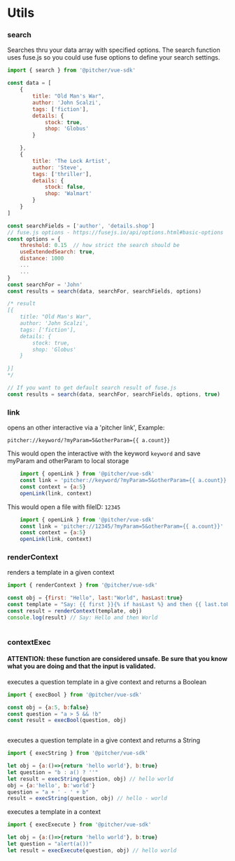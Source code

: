 
<Meta title="Documentation/Utils" />

# Utils

### search

Searches thru your data array with specified options. The search function uses fuse.js so you could use fuse options to define your search settings.


```javascript
import { search } from '@pitcher/vue-sdk'

const data = [
    {
        title: "Old Man's War",
        author: 'John Scalzi',
        tags: ['fiction'],
        details: {
            stock: true,
            shop: 'Globus'
        }

    },
    {
        title: 'The Lock Artist',
        author: 'Steve',
        tags: ['thriller'],
        details: {
            stock: false,
            shop: 'Walmart'
        }
    }
]

const searchFields = ['author', 'details.shop']
// fuse.js options - https://fusejs.io/api/options.html#basic-options
const options = {
    threshold: 0.15  // how strict the search should be
    useExtendedSearch: true,
    distance: 1000
    ...
    ...
}
const searchFor = 'John'
const results = search(data, searchFor, searchFields, options)

/* result
[{
    title: "Old Man's War",
    author: 'John Scalzi',
    tags: ['fiction'],
    details: {
        stock: true,
        shop: 'Globus'
    }

}]
*/

// If you want to get default search result of fuse.js
const results = search(data, searchFor, searchFields, options, true)
```


### link

opens an other interactive via a 'pitcher link', Example:

`pitcher://keyword/?myParam=5&otherParam={{ a.count}}`

This would open the interactive with the keyword `keyword` and save myParam and otherParam to local storage

```javascript
    import { openLink } from '@pitcher/vue-sdk'
    const link = 'pitcher://keyword/?myParam=5&otherParam={{ a.count}}'
    const context = {a:5}
    openLink(link, context)
```

This would open a file with fileID: `12345`

```javascript
    import { openLink } from '@pitcher/vue-sdk'
    const link = 'pitcher://12345/?myParam=5&otherParam={{ a.count}}'
    const context = {a:5}
    openLink(link, context)
```


### renderContext

renders a template in a given context

```javascript
import { renderContext } from '@pitcher/vue-sdk'

const obj = {first: "Hello", last:"World", hasLast:true}
const template = "Say: {{ first }}{% if hasLast %} and then {{ last.toUpperCase() }}{% endif %}"
const result = renderContext(template, obj)
console.log(result) // Say: Hello and then World
    
```



### contextExec

#### ATTENTION: these function are considered unsafe. Be sure that you know what you are doing and that the input is validated.

executes a question template in a give context and returns a Boolean

```javascript
import { execBool } from '@pitcher/vue-sdk'

const obj = {a:5, b:false}
const question = "a > 5 && !b"
const result = execBool(question, obj)
    
``` 
executes a question template in a give context and returns a String

```javascript
import { execString } from '@pitcher/vue-sdk'

let obj = {a:()=>{return 'hello world'}, b:true}
let question = "b : a() ? ''"
let result = execString(question, obj) // hello world
obj = {a:'hello', b:'world'}
question = "a + ' - ' + b"
result = execString(question, obj) // hello - world
``` 

executes a template in a context

```javascript
import { execExecute } from '@pitcher/vue-sdk'

let obj = {a:()=>{return 'hello world'}, b:true}
let question = "alert(a())"
let result = execExecute(question, obj) // hello world
   
``` 
